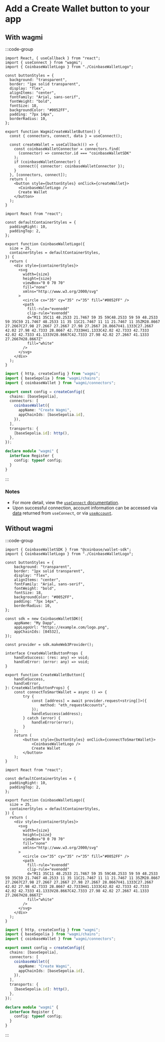 # Add a Create Wallet button to your app

## With wagmi

:::code-group

```tsx [CreateWalletButton.tsx]
import React, { useCallback } from "react";
import { useConnect } from "wagmi";
import { CoinbaseWalletLogo } from "./CoinbaseWalletLogo";

const buttonStyles = {
  background: "transparent",
  border: "1px solid transparent",
  display: "flex",
  alignItems: "center",
  fontFamily: "Arial, sans-serif",
  fontWeight: "bold",
  fontSize: 18,
  backgroundColor: "#0052FF",
  padding: "7px 14px",
  borderRadius: 10,
};

export function WagmiCreateWalletButton() {
  const { connectors, connect, data } = useConnect();

  const createWallet = useCallback(() => {
    const coinbaseWalletConnector = connectors.find(
      (connector) => connector.id === "coinbaseWalletSDK"
    );
    if (coinbaseWalletConnector) {
      connect({ connector: coinbaseWalletConnector });
    }
  }, [connectors, connect]);
  return (
    <button style={buttonStyles} onClick={createWallet}>
      <CoinbaseWalletLogo />
      Create Wallet
    </button>
  );
}
```

```tsx twoslash [CoinbaseWalletLogo.tsx]
import React from "react";

const defaultContainerStyles = {
  paddingRight: 10,
  paddingTop: 2,
};

export function CoinbaseWalletLogo({
  size = 25,
  containerStyles = defaultContainerStyles,
}) {
  return (
    <div style={containerStyles}>
      <svg
        width={size}
        height={size}
        viewBox="0 0 70 70"
        fill="none"
        xmlns="http://www.w3.org/2000/svg"
      >
        <circle cx="35" cy="35" r="35" fill="#0052FF" />
        <path
          fill-rule="evenodd"
          clip-rule="evenodd"
          d="M11 35C11 48.2533 21.7467 59 35 59C48.2533 59 59 48.2533 59 35C59 21.7467 48.2533 11 35 11C21.7467 11 11 21.7467 11 35ZM28.8667 27.2667C27.98 27.2667 27.2667 27.98 27.2667 28.8667V41.1333C27.2667 42.02 27.98 42.7333 28.8667 42.7333H41.1333C42.02 42.7333 42.7333 42.02 42.7333 41.1333V28.8667C42.7333 27.98 42.02 27.2667 41.1333 27.2667H28.8667Z"
          fill="white"
        />
      </svg>
    </div>
  );
}
```

```ts twoslash [wagmi.ts]
import { http, createConfig } from "wagmi";
import { baseSepolia } from "wagmi/chains";
import { coinbaseWallet } from "wagmi/connectors";

export const config = createConfig({
  chains: [baseSepolia],
  connectors: [
    coinbaseWallet({
      appName: "Create Wagmi",
      appChainIds: [baseSepolia.id],
    }),
  ],
  transports: {
    [baseSepolia.id]: http(),
  },
});

declare module "wagmi" {
  interface Register {
    config: typeof config;
  }
}
```

:::

### Notes

- For more detail, view the [`useConnect` documentation](https://wagmi.sh/react/api/hooks/useConnect).
- Upon successful connection, account information can be accessed via [data](https://wagmi.sh/react/api/hooks/useConnect#data) 
returned from `useConnect`, or via [`useAccount`](https://wagmi.sh/react/api/hooks/useAccount).

## Without wagmi

:::code-group

```tsx [CreateWalletButton.tsx]
import { CoinbaseWalletSDK } from "@coinbase/wallet-sdk";
import { CoinbaseWalletLogo } from "./CoinbaseWalletLogo";

const buttonStyles = {
    background: "transparent",
    border: "1px solid transparent",
    display: "flex",
    alignItems: "center",
    fontFamily: "Arial, sans-serif",
    fontWeight: "bold",
    fontSize: 18,
    backgroundColor: "#0052FF",
    padding: "7px 14px",
    borderRadius: 10,
};

const sdk = new CoinbaseWalletSDK({
    appName: "My Dapp",
    appLogoUrl: "https://example.com/logo.png",
    appChainIds: [84532],
});

const provider = sdk.makeWeb3Provider();

interface CreateWalletButtonProps {
    handleSuccess: (res: any) => void;
    handleError: (error: any) => void;
}

export function CreateWalletButton({
    handleSuccess,
    handleError,
}: CreateWalletButtonProps) {
    const connectToSmartWallet = async () => {
        try {
            const [address] = await provider.request<string[]>({
                method: "eth_requestAccounts",
            });
            handleSuccess(address);
        } catch (error) {
            handleError(error);
        }
    };
    return (
        <button style={buttonStyles} onClick={connectToSmartWallet}>
            <CoinbaseWalletLogo />
            Create Wallet
        </button>
    );
}
```

```tsx twoslash [CoinbaseWalletLogo.tsx]
import React from "react";

const defaultContainerStyles = {
  paddingRight: 10,
  paddingTop: 2,
};

export function CoinbaseWalletLogo({
  size = 25,
  containerStyles = defaultContainerStyles,
}) {
  return (
    <div style={containerStyles}>
      <svg
        width={size}
        height={size}
        viewBox="0 0 70 70"
        fill="none"
        xmlns="http://www.w3.org/2000/svg"
      >
        <circle cx="35" cy="35" r="35" fill="#0052FF" />
        <path
          fill-rule="evenodd"
          clip-rule="evenodd"
          d="M11 35C11 48.2533 21.7467 59 35 59C48.2533 59 59 48.2533 59 35C59 21.7467 48.2533 11 35 11C21.7467 11 11 21.7467 11 35ZM28.8667 27.2667C27.98 27.2667 27.2667 27.98 27.2667 28.8667V41.1333C27.2667 42.02 27.98 42.7333 28.8667 42.7333H41.1333C42.02 42.7333 42.7333 42.02 42.7333 41.1333V28.8667C42.7333 27.98 42.02 27.2667 41.1333 27.2667H28.8667Z"
          fill="white"
        />
      </svg>
    </div>
  );
}
```

```ts twoslash [wagmi.ts]
import { http, createConfig } from "wagmi";
import { baseSepolia } from "wagmi/chains";
import { coinbaseWallet } from "wagmi/connectors";

export const config = createConfig({
  chains: [baseSepolia],
  connectors: [
    coinbaseWallet({
      appName: "Create Wagmi",
      appChainIds: [baseSepolia.id],
    }),
  ],
  transports: {
    [baseSepolia.id]: http(),
  },
});

declare module "wagmi" {
  interface Register {
    config: typeof config;
  }
}
```

:::
